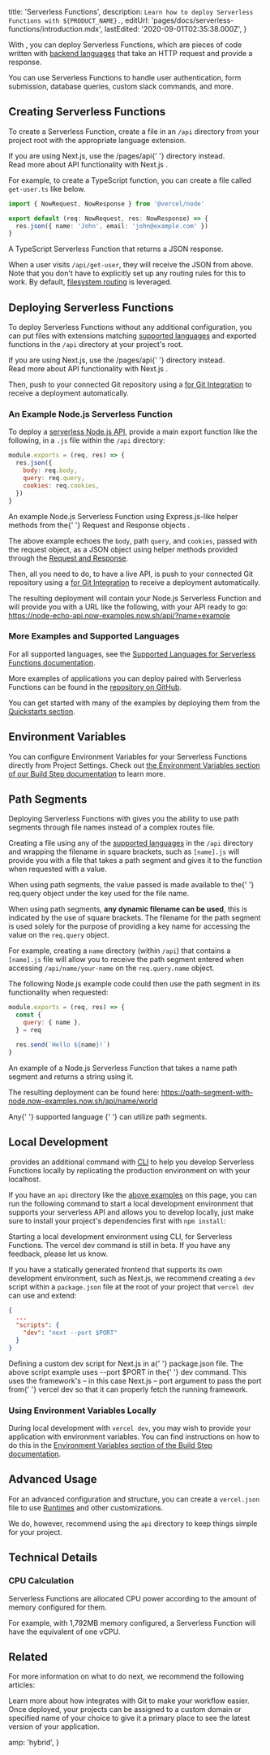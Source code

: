 
  title: 'Serverless Functions',
  description: `Learn how to deploy Serverless Functions with ${PRODUCT_NAME}.`,
  editUrl: 'pages/docs/serverless-functions/introduction.mdx',
  lastEdited: '2020-09-01T02:35:38.000Z',
}

With <ProductName />, you can deploy Serverless Functions, which are pieces of code written with [backend languages](/docs/v2/serverless-functions/supported-languages/#supported-languages) that take an HTTP request and provide a response.

You can use Serverless Functions to handle user authentication, form submission, database queries, custom
slack commands, and more.

## Creating Serverless Functions

To create a Serverless Function, create a file in an `/api` directory from your project root with the appropriate language extension.

<Note>
  If you are using Next.js, use the <InlineCode>/pages/api</InlineCode>{' '}
  directory instead.
  <br />
  <Link href="https://nextjs.org/docs/api-routes/introduction">
    Read more about API functionality with Next.js
  </Link>
  .
</Note>

For example, to create a TypeScript function, you can create a file called `get-user.ts` like below.

```ts
import { NowRequest, NowResponse } from '@vercel/node'

export default (req: NowRequest, res: NowResponse) => {
  res.json({ name: 'John', email: 'john@example.com' })
}
```

<Caption>
  A TypeScript Serverless Function that returns a JSON response.
</Caption>

When a user visits `/api/get-user`, they will receive the JSON from above. Note that you don't have to explicitly set up any routing rules for this to work. By default, [filesystem routing](/docs/configuration/#routes) is leveraged.

## Deploying Serverless Functions

To deploy Serverless Functions without any additional configuration, you can put files with extensions matching [supported languages](/docs/v2/serverless-functions/supported-languages) and exported functions in the `/api` directory at your project's root.

<Note>
  If you are using Next.js, use the <InlineCode>/pages/api</InlineCode>{' '}
  directory instead.
  <br />
  <Link href="https://nextjs.org/docs/api-routes/introduction">
    Read more about API functionality with Next.js
  </Link>
  .
</Note>

Then, push to your connected Git repository using a [<ProductName /> for Git Integration](/docs/v2/git-integrations) to receive a deployment automatically.

### An Example Node.js Serverless Function

To deploy a [serverless Node.js API](/docs/v2/serverless-functions/supported-languages#node.js), provide a main export function like the following, in a `.js` file within the `/api` directory:

```js
module.exports = (req, res) => {
  res.json({
    body: req.body,
    query: req.query,
    cookies: req.cookies,
  })
}
```

<Caption>
  An example Node.js Serverless Function using Express.js-like helper methods
  from the{' '}
  <Link href="/docs/runtimes#official-runtimes/node-js/node-js-request-and-response-objects">
    Request and Response objects
  </Link>
  .
</Caption>

The above example echoes the `body`, path `query`, and `cookies`, passed with the request object, as a JSON object using helper methods provided through the [Request and Response](/docs/runtimes#official-runtimes/node-js/node-js-request-and-response-objects).

Then, all you need to do, to have a live API, is push to your connected Git repository using a [<ProductName /> for Git Integration](/docs/v2/git-integrations) to receive a deployment automatically.

The resulting deployment will contain your Node.js Serverless Function and will provide you with a URL like the following, with your API ready to go: <https://node-echo-api.now-examples.now.sh/api/?name=example>

### More Examples and Supported Languages

For all supported languages, see the [Supported Languages for Serverless Functions documentation](/docs/v2/serverless-functions/supported-languages).

More examples of applications you can deploy paired with Serverless Functions can be found in the [<ProductName /> repository on GitHub](https://github.com/vercel/vercel/tree/master/examples).

You can get started with many of the <ProductName /> examples by deploying them from the [Quickstarts section](/docs/v2/introduction#quickstarts).

## Environment Variables

You can configure Environment Variables for your Serverless Functions directly from Project Settings.
Check out [the Environment Variables section of our Build Step documentation](/docs/v2/build-step#environment-variables) to learn more.

## Path Segments

Deploying Serverless Functions with <ProductName /> gives you the ability to use path segments through file names instead of a complex routes file.

Creating a file using any of the [supported languages](/docs/v2/serverless-functions/supported-languages) in the `/api` directory and wrapping the filename in square brackets, such as `[name].js` will provide you with a file that takes a path segment and gives it to the function when requested with a value.

<Note>
  When using path segments, the value passed is made available to the{' '}
  <InlineCode>req.query</InlineCode> object under the key used for the file
  name.
</Note>

When using path segments, **any dynamic filename can be used**, this is indicated by the use of square brackets. The filename for the path segment is used solely for the purpose of providing a key name for accessing the value on the `req.query` object.

For example, creating a `name` directory (within `/api`) that contains a `[name].js` file will allow you to receive the path segment entered when accessing `/api/name/your-name` on the `req.query.name` object.

The following Node.js example code could then use the path segment in its functionality when requested:

```js
module.exports = (req, res) => {
  const {
    query: { name },
  } = req

  res.send(`Hello ${name}!`)
}
```

<Caption>
  An example of a Node.js Serverless Function that takes a name path segment and
  returns a string using it.
</Caption>

The resulting deployment can be found here: <https://path-segment-with-node.now-examples.now.sh/api/name/world>

<Note>
  Any{' '}
  <Link href="/docs/v2/serverless-functions/supported-languages">
    supported language
  </Link>{' '}
  can utilize path segments.
</Note>

## Local Development

​<ProductName /> provides an additional command with [<ProductShortName /> CLI](/download) to help you develop Serverless Functions locally by replicating the production environment on <ProductName /> with your localhost.

If you have an `api` directory like the [above examples](#deploying-serverless-functions) on this page, you can run the following command to start a local development environment that supports your serverless API and allows you to develop locally, just make sure to install your project's dependencies first with `npm install`:

<Snippet width="100%" dark text="vercel dev" />
<Caption>
  Starting a local development environment using <ProductShortName /> CLI, for
  Serverless Functions.
</Caption>

<Note>
  The <InlineCode>vercel dev</InlineCode> command is still in beta. If you have
  any feedback, <Link href="/feedback">please let us know</Link>.
</Note>

If you have a statically generated frontend that supports its own development environment, such as Next.js, we recommend creating a `dev` script within a `package.json` file at the root of your project that `vercel dev` can use and extend:

```json
{
  ...
  "scripts": {
    "dev": "next --port $PORT"
  }
}
```

<Caption>
  Defining a custom <InlineCode>dev</InlineCode> script for Next.js in a{' '}
  <InlineCode>package.json</InlineCode> file.
</Caption>

<Note>
  The above script example uses <InlineCode>--port $PORT</InlineCode> in the{' '}
  <InlineCode>dev</InlineCode> command. This uses the framework's – in this case
  Next.js – port argument to pass the port from{' '}
  <InlineCode>vercel dev</InlineCode> so that it can properly fetch the running
  framework.
</Note>

### Using Environment Variables Locally

During local development with `vercel dev`, you may wish to provide your application with environment variables. You can find instructions on how to do this in the [Environment Variables section of the Build Step documentation](/docs/v2/build-step#environment-variables).

## Advanced Usage

For an advanced configuration and structure, you can create a `vercel.json` file to use [Runtimes](/docs/runtimes) and other customizations.

We do, however, recommend using the `api` directory to keep things simple for your project.

## Technical Details

### CPU Calculation

Serverless Functions are allocated CPU power according to the amount of memory configured for them.

For example, with 1,792MB memory configured, a Serverless Function will have the equivalent of one vCPU.

## Related

For more information on what to do next, we recommend the following articles:

<Card title="Git Integration" href="/docs/v2/git-integrations">
  Learn more about how <ProductName /> integrates with Git to make your workflow
  easier.
</Card>

<Card title="Using Custom Domains" href="/docs/v2/custom-domains">
  Once deployed, your projects can be assigned to a custom domain or specified
  name of your choice to give it a primary place to see the latest version of
  your application.
</Card>


  amp: 'hybrid',
}
